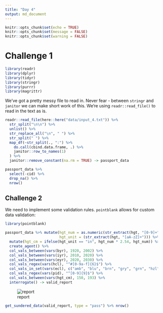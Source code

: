 ```yaml
---
title: "Day 4"
output: md_document
---
```

```r
knitr::opts_chunk$set(echo = TRUE)
knitr::opts_chunk$set(message = FALSE)
knitr::opts_chunk$set(warning = FALSE)
```

# Challenge 1

```r
library(readr)
library(dplyr)
library(tidyr)
library(stringr)
library(purrr)
library(magrittr)
```

We've got a pretty messy file to read in. Never fear - between `stringr` and `janitor` we can make short work of this. We're using `readr::read_file()` to read in the text as is.

```r
readr::read_file(here::here("data/input_4.txt")) %>% 
  str_split("\n\n") %>% 
  unlist() %>% 
  str_replace_all("\n", " ") %>% 
  str_split(" ") %>% 
  map_df(~str_split(., ":") %>% 
    do.call(cbind.data.frame, .) %>% 
    janitor::row_to_names(1)
  ) %>% 
  janitor::remove_constant(na.rm = TRUE) -> passport_data
```


```r
passport_data %>% 
  select(-cid) %>% 
  drop_na() %>% 
  nrow()
```

## Challenge 2

We need to implement some validation rules. `pointblank` allows for custom data validation:

```r
library(pointblank)

passport_data %>% mutate(hgt_num = as.numeric(str_extract(hgt, "[0-9]+")),
                         hgt_unit = (str_extract(hgt, "[aA-zZ]+"))) %>% 
  mutate(hgt_cm = ifelse(hgt_unit == "in", hgt_num * 2.54, hgt_num)) %>% 
  create_agent() %>% 
  col_vals_between(vars(byr), 1920, 2002) %>% 
  col_vals_between(vars(iyr), 2010, 2020) %>% 
  col_vals_between(vars(eyr), 2020, 2030) %>% 
  col_vals_regex(vars(hcl), "^#[0-9a-f]{6}$") %>% 
  col_vals_in_set(vars(ecl), c("amb", "blu", "brn", "gry", "grn", "hzl", "oth")) %>% 
  col_vals_regex(vars(pid), "^[0-9]{9}$") %>% 
  col_vals_between(vars(hgt_cm), 150, 193) %>% 
  interrogate() -> valid_report

```

![report](https://github.com/rdboyes/adventofcode2020/blob/master/valid_report.png?raw=true)

```r
get_sundered_data(valid_report, type = "pass") %>% nrow()
```

